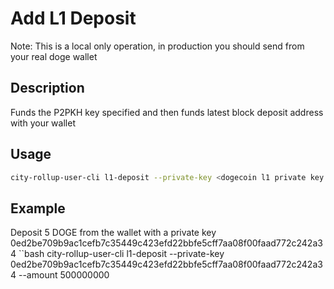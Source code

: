 # Add L1 Deposit
Note: This is a local only operation, in production you should send from your real doge wallet

## Description
Funds the P2PKH key specified and then funds latest block deposit address with your wallet



## Usage
```bash
city-rollup-user-cli l1-deposit --private-key <dogecoin l1 private key (hex, not wif)> --amount <amount to deposit in sats>
```

## Example
Deposit 5 DOGE from the wallet with a private key  0ed2be709b9ac1cefb7c35449c423efd22bbfe5cff7aa08f00faad772c242a34
``bash
city-rollup-user-cli l1-deposit --private-key 0ed2be709b9ac1cefb7c35449c423efd22bbfe5cff7aa08f00faad772c242a34 --amount 500000000
```